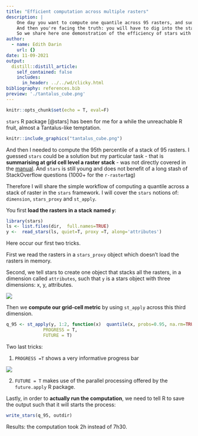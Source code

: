 ```yaml
---
title: "Efficient computation across multiple rasters"
description: |
    One day you want to compute one quantile across 95 rasters, and suddenly your script takes 7 hours to run, luckily at night. 
    And then you're facing the truth: you will have to dig into the stars R-package. But to this date, few implementations lie around.
    So we share here one demonstration of the efficiency of stars with a special big up for the st_apply function.
author:
  - name: Edith Darin
    url: {}
date: 11-09-2021
output:
  distill::distill_article:
    self_contained: false
    includes:
      in_header: ../../wd/clicky.html
bibliography: references.bib
preview: './tantalus_cube.png'
---
```


```r
knitr::opts_chunk$set(echo = T, eval=F)
```

`stars` R package [@stars] has been for me for a while the 
unreachable R fruit, almost a Tantalus-like temptation.

```r
knitr::include_graphics("tantalus_cube.png")
```


And then I needed to compute the 95th percentile of a stack of 95 rasters.
I guessed `stars` could be a solution but my particular task - that is **summarising at grid cell level a raster stack** - was not directly covered
in the [manual]((https://r-spatial.github.io/stars/index.html)). 
And `stars` is still young and does not benefit of a long stash of StackOverflow questions (1000+ for the `r-raster`tag)

Therefore I will share the simple workflow of computing a quantile across a stack of raster in the `stars` framework.
I will cover the `stars` notions of: `dimension`, `stars_proxy` and `st_apply`.

You first **load the rasters in a stack named `y`**:

```r
library(stars)
ls <- list.files(dir,  full.names=TRUE)
y <-  read_stars(ls, quiet=T, proxy =T, along='attributes')
```

Here occur our first two tricks.

First we read the rasters in a `stars_proxy` object which doesn't load the rasters in memory.

Second, we tell stars to create one object that stacks all the rasters, in a dimension called `attributes`, such
that `y` is a stars object with three dimensions: x, y, attributes.

![](stars_object.PNG)

Then we **compute our grid-cell metric** by using `st_apply` across this third dimension.

```r
q_95 <- st_apply(y, 1:2, function(x)  quantile(x, probs=0.95, na.rm=TRUE), 
              PROGRESS = T,
              FUTURE = T)
```

Two last tricks:

1. `PROGRESS =T` shows a very informative progress bar 

![](progressbar.PNG)

2. `FUTURE = T` makes use of the parallel processing offered by the `future.apply` R package.

Lastly, in order to **actually run the computation**, we need to tell R to save the output such that it will
starts the process:

```r
write_stars(q_95, outdir)
```

Results: the computation took 2h instead of 7h30.

